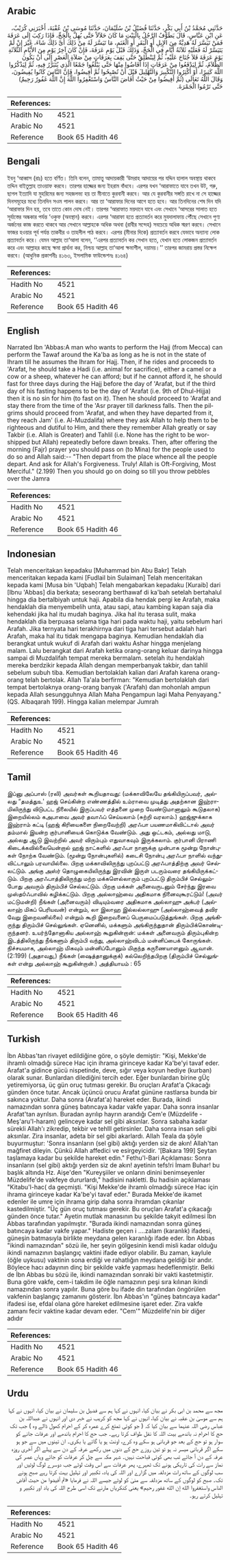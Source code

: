 ## Arabic


<div dir="rtl" lang="ar" style={{fontSize:'larger',backgroundColor:'#f8f9fa',padding:20}}>
حَدَّثَنِي مُحَمَّدُ بْنُ أَبِي بَكْرٍ، حَدَّثَنَا فُضَيْلُ بْنُ سُلَيْمَانَ، حَدَّثَنَا مُوسَى بْنُ عُقْبَةَ، أَخْبَرَنِي كُرَيْبٌ، عَنِ ابْنِ عَبَّاسٍ، قَالَ يَطَوَّفُ الرَّجُلُ بِالْبَيْتِ مَا كَانَ حَلاَلاً حَتَّى يُهِلَّ بِالْحَجِّ، فَإِذَا رَكِبَ إِلَى عَرَفَةَ فَمَنْ تَيَسَّرَ لَهُ هَدِيَّةٌ مِنَ الإِبِلِ أَوِ الْبَقَرِ أَوِ الْغَنَمِ، مَا تَيَسَّرَ لَهُ مِنْ ذَلِكَ أَىَّ ذَلِكَ شَاءَ، غَيْرَ إِنْ لَمْ يَتَيَسَّرْ لَهُ فَعَلَيْهِ ثَلاَثَةُ أَيَّامٍ فِي الْحَجِّ، وَذَلِكَ قَبْلَ يَوْمِ عَرَفَةَ، فَإِنْ كَانَ آخِرُ يَوْمٍ مِنَ الأَيَّامِ الثَّلاَثَةِ يَوْمَ عَرَفَةَ فَلاَ جُنَاحَ عَلَيْهِ، ثُمَّ لِيَنْطَلِقْ حَتَّى يَقِفَ بِعَرَفَاتٍ مِنْ صَلاَةِ الْعَصْرِ إِلَى أَنْ يَكُونَ الظَّلاَمُ، ثُمَّ لِيَدْفَعُوا مِنْ عَرَفَاتٍ إِذَا أَفَاضُوا مِنْهَا حَتَّى يَبْلُغُوا جَمْعًا الَّذِي يُتَبَرَّرُ فِيهِ، ثُمَّ لِيَذْكُرُوا اللَّهَ كَثِيرًا، أَوْ أَكْثِرُوا التَّكْبِيرَ وَالتَّهْلِيلَ قَبْلَ أَنْ تُصْبِحُوا ثُمَّ أَفِيضُوا، فَإِنَّ النَّاسَ كَانُوا يُفِيضُونَ، وَقَالَ اللَّهُ تَعَالَى ‏(‏ثُمَّ أَفِيضُوا مِنْ حَيْثُ أَفَاضَ النَّاسُ وَاسْتَغْفِرُوا اللَّهَ إِنَّ اللَّهَ غَفُورٌ رَحِيمٌ‏)‏ حَتَّى تَرْمُوا الْجَمْرَةَ‏.‏
</div>
<div style={{backgroundColor:'#f8f9fa',padding:20, marginBottom: 10}}><table> <thead> <tr> <th>References:</th> <th></th> </tr> </thead> <tbody><tr><td>Hadith No</td><td>4521</td></tr><tr><td>Arabic No</td><td>4521</td></tr><tr><td>Reference</td><td>Book 65 Hadith 46</td></tr></tbody></table></div>

## Bengali


<div dir="ltr" lang="bn" style={{fontSize:'larger',backgroundColor:'#f8f9fa',padding:20}}>
ইবনু ‘আব্বাস (রাঃ) হতে বর্ণিত। তিনি বলেন, তামাত্তু আদায়কারী ‘উমরাহ আদায়ের পর যদ্দিন হালাল অবস্থায় থাকবে তদ্দিন বাইতুল্লাহ তাওয়াফ করবে। তারপর হাজ্জের জন্য ইহরাম বাঁধবে। এরপর যখন ‘আরাফাতে যাবে তখন উট, গরু, ছাগল ইত্যাদি যা মুহরিমের জন্য সহজলভ্য হয় তা মীনাতে কুরবানী করবে। আর যে কুরবানীর সঙ্গতি রাখে না সে হাজ্জের দিনসমূহের মধ্যে তিনদিন সওম পালন করবে। আর তা ‘আরাফার দিনের আগে হতে হবে। আর তিনদিনের শেষ দিন যদি ‘আরাফার দিন হয়, তবে তাতে কোন দোষ নেই। তারপর ‘আরাফাত ময়দানে যাবে এবং সেখানে ‘আসরের সালাত হতে সূর্যাস্তের অন্ধকার পর্যন্ত ‘ওকুফ (অবস্থান) করবে। এরপর ‘আরাফা হতে প্রত্যাবর্তন করে মুযদালাফায় পৌঁছে সেখানে পুণ্য অর্জনের কাজ করতে থাকবে আর সেখানে আল্লাহকে অধিক অথবা (রাবীর সন্দেহ) সবচেয়ে অধিক স্মরণ করবে। সেখানে ফাজর হওয়ার পূর্ব পর্যন্ত তাকবীর ও তাহলীল পাঠ করবে। এরপর (মীনার দিকে) প্রত্যাবর্তন করবে যেভাবে অন্যান্য লোক প্রত্যাবর্তন করে। যেমন আল্লাহ তা‘আলা বলেন, ‘‘এরপর প্রত্যাবর্তন কর সেখান হতে, যেখান হতে লোকজন প্রত্যাবর্তন করে এবং আল্লাহর কাছে ক্ষমা প্রার্থনা কর, নিশ্চয় আল্লাহ তা‘আলা ক্ষমাশীল, দয়াময়।’’ তারপর জামরায় প্রস্তর নিক্ষেপ করবে। (আধুনিক প্রকাশনীঃ ৪১৬৩, ইসলামিক ফাউন্ডেশনঃ ৪১৬৪)
</div>
<div style={{backgroundColor:'#f8f9fa',padding:20, marginBottom: 10}}><table> <thead> <tr> <th>References:</th> <th></th> </tr> </thead> <tbody><tr><td>Hadith No</td><td>4521</td></tr><tr><td>Arabic No</td><td>4521</td></tr><tr><td>Reference</td><td>Book 65 Hadith 46</td></tr></tbody></table></div>

## English


<div dir="ltr" lang="en" style={{fontSize:'larger',backgroundColor:'#f8f9fa',padding:20}}>
Narrated Ibn 'Abbas:A man who wants to perform the Hajj (from Mecca) can perform the Tawaf around the Ka'ba as long as he is not in the state of Ihram till he assumes the Ihram for Hajj. Then, if he rides and proceeds to 'Arafat, he should take a Hadi (i.e. animal for sacrifice), either a camel or a cow or a sheep, whatever he can afford; but if he cannot afford it, he should fast for three days during the Hajj before the day of 'Arafat, but if the third day of his fasting happens to be the day of 'Arafat (i.e. 9th of Dhul-Hijja) then it is no sin for him (to fast on it). Then he should proceed to 'Arafat and stay there from the time of the 'Asr prayer till darkness falls. Then the pilgrims should proceed from 'Arafat, and when they have departed from it, they reach Jam' (i.e. Al-Muzdalifa) where they ask Allah to help them to be righteous and dutiful to Him, and there they remember Allah greatly or say Takbir (i.e. Allah is Greater) and Tahlil (i.e. None has the right to be worshipped but Allah) repeatedly before dawn breaks. Then, after offering the morning (Fajr) prayer you should pass on (to Mina) for the people used to do so and Allah said:-- "Then depart from the place whence all the people depart. And ask for Allah's Forgiveness. Truly! Allah is Oft-Forgiving, Most Merciful." (2.199) Then you should go on doing so till you throw pebbles over the Jamra
</div>
<div style={{backgroundColor:'#f8f9fa',padding:20, marginBottom: 10}}><table> <thead> <tr> <th>References:</th> <th></th> </tr> </thead> <tbody><tr><td>Hadith No</td><td>4521</td></tr><tr><td>Arabic No</td><td>4521</td></tr><tr><td>Reference</td><td>Book 65 Hadith 46</td></tr></tbody></table></div>

## Indonesian


<div dir="ltr" lang="id" style={{fontSize:'larger',backgroundColor:'#f8f9fa',padding:20}}>
Telah menceritakan kepadaku [Muhammad bin Abu Bakr] Telah menceritakan kepada kami [Fudlail bin Sulaiman] Telah menceritakan kepada kami [Musa bin 'Uqbah] Telah mengabarkan kepadaku [Kuraib] dari [Ibnu 'Abbas] dia berkata; seseorang berthawaf di ka'bah setelah bertahalul hingga dia bertalbiyah untuk haji. Apabila dia hendak pergi ke Arafah, maka hendaklah dia menyembelih unta, atau sapi, atau kambing kapan saja dia kehendaki jika hal itu mudah baginya. Jika hal itu terasa sulit, maka hendaklah dia berpuasa selama tiga hari pada waktu haji, yaitu sebelum hari Arafah. Jika ternyata hari terakhirnya dari tiga hari tersebut adalah hari Arafah, maka hal itu tidak mengapa baginya. Kemudian hendaklah dia berangkat untuk wukuf di Arafah dari waktu Ashar hingga menjelang malam. Lalu berangkat dari Arafah ketika orang-orang keluar darinya hingga sampai di Muzdalifah tempat mereka bermalam. setelah itu hendaklah mereka berdzikir kepada Allah dengan memperbanyak takbir, dan tahlil sebelum subuh tiba. Kemudian bertolaklah kalian dari Arafah karena orang-orang telah bertolak. Allah Ta'ala berfirman: "Kemudian bertolaklah dari tempat bertolaknya orang-orang banyak ('Arafah) dan mohonlah ampun kepada Allah sesungguhnya Allah Maha Pengampun lagi Maha Penyayang." (QS. Albaqarah 199). Hingga kalian melempar Jumrah
</div>
<div style={{backgroundColor:'#f8f9fa',padding:20, marginBottom: 10}}><table> <thead> <tr> <th>References:</th> <th></th> </tr> </thead> <tbody><tr><td>Hadith No</td><td>4521</td></tr><tr><td>Arabic No</td><td>4521</td></tr><tr><td>Reference</td><td>Book 65 Hadith 46</td></tr></tbody></table></div>

## Tamil


<div dir="ltr" lang="ta" style={{fontSize:'larger',backgroundColor:'#f8f9fa',padding:20}}>
இப்னு அப்பாஸ் (ரலி) அவர்கள் கூறியதாவது: (மக்காவிலேயே தங்கியிருப்பவர், அல்லது “தமத்துஉ' ஹஜ் செய்கின்ற எண்ணத்தில் உம்ராவை முடித்து அதற்கான இஹ்ராமிலிருந்து விடுபட்ட நிலையில் இருப்பவர் எத்தனை முறை வேண்டுமானாலும் கூடுதலாக) இறையில்லம் கஅபாவை அவர் தவாஃப் செய்யலாம் (சுற்றி வரலாம்.) ஹஜ்ஜுக்காக இஹ்ராம் கட்டி (ஹஜ் கிரியைகளை நிறைவேற்றி) அரஃபா பயணமாகிவிட்டால் அவர் தம்மால் இயன்ற குர்பானியைக் கொடுக்க வேண்டும். அது ஒட்டகம், அல்லது மாடு, அல்லது ஆடு இவற்றில் அவர் விரும்பும் எதுவாகவும் இருக்கலாம். குர்பானி பிராணி கிடைக்கவில்லையென்றால் ஹஜ் நாட்களில் அரஃபா நாளுக்கு முன்பாக மூன்று நோன்புகள் நோற்க வேண்டும். (மூன்று நோன்புகளில்) கடைசி நோன்பு அரஃபா நாளில் வந்துவிட்டாலும் பரவாயில்லை. பிறகு மக்காவிலிருந்து புறப்பட்டு அரஃபாத்திற்கு அவர் செல்லட்டும். அங்கு அஸ்ர் தொழுகையிலிருந்து இரவின் இருள் படரும்வரை தங்கியிருக்கட்டும். பிறகு அரஃபாத்திலிருந்து மற்ற மக்களெல்லாரும் புறப்பட்டு திரும்பிச் செல்லும்போது அவரும் திரும்பிச் செல்லட்டும். பிறகு மக்கள் அனைவருடனும் சேர்ந்து இரவை முஸ்தóஃபாவில் கழிக்கட்டும். பிறகு அல்லாஹ்வை அதிகமாக நினைவுகூரட்டும்! (அவர் மட்டுமன்றி) நீங்கள் (அனைவரும்) விடியும்வரை அதிகமாக அல்லாஹு அக்பர் (அல்லாஹ் மிகப் பெரியவன்) என்றும், லா இலாஹ இல்லல்லாஹு (அல்லாஹ்வைத் தவிர வேறு இறைவனில்லை) என்றும் கூறி இறைவனைப் பெருமைப்படுத்துங்கள். பிறகு அங்கிருந்து திரும்பிச் செல்லுங்கள். ஏனெனில், மக்களும் அங்கிருந்துதான் திரும்பிக்கொண்டிருந்தனர். உயர்ந்தோனாகிய அல்லாஹ் கூறுகின்றான்: மக்கள் அனைவரும் திரும்புகின்ற இடத்திலிருந்து நீங்களும் திரும்பி வந்து, அல்லாஹ்விடம் மன்னிப்பைக் கோருங்கள். நிச்சயமாக, அல்லாஹ் மிகவும் மன்னிப்போனும் மிகுந்த கருணையாளனும் ஆவான். (2:199) (அதாவது,) நீங்கள் (ஷைத்தானுக்குக்) கல்லெறிந்தபிறகு (திரும்பிச் செல்லுங்கள் என்று அல்லாஹ் கூறுகின்றான்.) அத்தியாயம் : 65
</div>
<div style={{backgroundColor:'#f8f9fa',padding:20, marginBottom: 10}}><table> <thead> <tr> <th>References:</th> <th></th> </tr> </thead> <tbody><tr><td>Hadith No</td><td>4521</td></tr><tr><td>Arabic No</td><td>4521</td></tr><tr><td>Reference</td><td>Book 65 Hadith 46</td></tr></tbody></table></div>

## Turkish


<div dir="ltr" lang="tr" style={{fontSize:'larger',backgroundColor:'#f8f9fa',padding:20}}>
İbn Abbas'tan rivayet edildiğine göre, o şöyle demiştir: "Kişi, Mekke'de ihramlı olmadığı sürece Hac için ihrama girinceye kadar Ka'be'yi tavaf eder. Arafat'a gidince gücü nispetinde, deve, sığır veya koyun hediye (kurban) olarak sunar. Bunlardan dilediğini tercih eder. Eğer bunlardan birine gÜç yetiremiyorsa, üç gün oruç tutması gerekir. Bu oruçları Arafat'a Çıkacağı günden önce tutar. Ancak üçüncü orucu Arafat gününe rastlarsa bunda bir sakınca yoktur. Daha sonra (Arafat'a) hareket eder. Burada, ikindi namazından sonra güneş batıncaya kadar vakfe yapar. Daha sonra insanlar Arafat'tan ayrılsın. Buradan ayrılıp hayrın arandığı Cem'e (Müzdelife - Meş'aru'l-haram) gelinceye kadar sel gibi aksınlar. Sonra sabaha kadar sürekli Allah'ı zikredip, tekbir ve tehlll getirsinler. Daha sonra insan seli gibi aksınlar. Zira insanlar, adeta bir sel gibi akarlardı. Allah Teala da şöyle buyurmuştur: 'Sonra insanların (sel gibi) aktığı yerden siz de akın! Allah'tan mağfiret dileyin. Çünkü Allah affedici ve esirgeyicidir. '[Bakara 199] Şeytan taşlamaya kadar bu şekilde hareket edin." Fethu'l-Bari Açıklaması: Sonra insanların (sel gibi) aktığı yerden siz de akın! ayetinin tefs!ri İmam Buhar! bu başlık altında Hz. Aişe'den "Kureyşiiler ve onların dinini benimseyenler Müzdelife'de vakfeye dururlardı," hadisini nakletti. Bu hadisin açıklaması "Kitabu'l-hac( da geçmişti. "Kişi Mekke'de ihramlı olmadığı sürece Hac için ihrama girinceye kadar Ka'be'yi tavaf eder." Burada Mekke'de ikamet edenler ile umre için ihrama girip daha sonra ihramdan çıkanlar kastedilmiştir. "Üç gün oruç tutması gerekir. Bu oruçları Arafat'a çıkacağı günden önce tutar." Ayetin mutlak manasının bu şekilde takyit edilmesi İbn Abbas tarafından yapılmıştır. "Burada ikindi namazından sonra güneş batıncaya kadar vakfe yapar." Hadiste geçen i ....zalam (karanlık) ifadesi, güneşin batmasıyla birlikte meydana gelen karanlığı ifade eder. İbn Abbas "ikindi namazından" sözü ile, her şeyin gölgesinin kendi misli kadar olduğu ikindi namazının başlangıç vaktini ifade ediyor olabilir. Bu zaman, kaylule (öğle uykusu) vaktinin sona erdiği ve rahatlığın meydana geldiği bir andır. Böylece hacı adayının dinç bir şekilde vakfe yapması hedeflenmiştir. Belki de İbn Abbas bu sözü ile, ikindi namazından sonraki bir vakti kastetmiştir. Buna göre vakfe, cem-i takdim ile öğle namazının peşi sıra kılınan ikindi namazından sonra yapılır. Buna göre bu ifade din tarafından öngörülen vakfenin başlangıç zamanını gösterir. İbn Abbas'ın "güneş batıncaya kadar" ifadesi ise, efdal olana göre hareket edilmesine işaret eder. Zira vakfe zamanı fecir vaktine kadar devam eder. "Cem'" Müzdelife'nin bir diğer adıdır
</div>
<div style={{backgroundColor:'#f8f9fa',padding:20, marginBottom: 10}}><table> <thead> <tr> <th>References:</th> <th></th> </tr> </thead> <tbody><tr><td>Hadith No</td><td>4521</td></tr><tr><td>Arabic No</td><td>4521</td></tr><tr><td>Reference</td><td>Book 65 Hadith 46</td></tr></tbody></table></div>

## Urdu


<div dir="rtl" lang="ur" style={{fontSize:'larger',backgroundColor:'#f8f9fa',padding:20}}>
مجھ سے محمد بن ابی بکر نے بیان کیا، انہوں نے کہا ہم سے فضیل بن سلیمان نے بیان کیا، انہوں نے کہا ہم سے موسیٰ بن عقبہ نے بیان کیا، انہوں نے کہا مجھ کو کریب نے خبر دی اور انہوں نے عبداللہ بن عباس رضی اللہ عنہما سے بیان کیا کہ ( جو کوئی تمتع کرے عمرہ کر کے احرام کھول ڈالے وہ ) جب تک حج کا احرام نہ باندھے بیت اللہ کا نفل طواف کرتا رہے۔ جب حج کا احرام باندھے اور عرفات جانے کو سوار ہو تو حج کے بعد جو قربانی ہو سکے وہ کرے، اونٹ ہو یا گائے یا بکری۔ ان تینوں میں سے جو ہو سکے اگر قربانی میسر نہ ہو تو تین روزے حج کے دنوں میں رکھے عرفہ کے دن سے پہلے اگر آخری روزہ عرفہ کے دن آ جائے تب بھی کوئی قباحت نہیں۔ شہر مکہ سے چل کر عرفات کو جائے وہاں عصر کی نماز سے رات کی تاریکی ہونے تک ٹھہرے، پھر عرفات سے اس وقت لوٹے جب دوسرے لوگ لوٹیں اور سب لوگوں کے ساتھ رات مزدلفہ میں گزارے اور اللہ کی یاد، تکبیر اور تہلیل بہت کرتا رہے صبح ہونے تک۔ صبح کو لوگوں کے ساتھ مزدلفہ سے منیٰ کو لوٹے جیسے اللہ نے فرمایا «ثم أفيضوا من حيث أفاض الناس واستغفروا الله إن الله غفور رحيم‏» یعنی کنکریاں مارنے تک اسی طرح اللہ کی یاد اور تکبیر و تہلیل کرتے رہو۔
</div>
<div style={{backgroundColor:'#f8f9fa',padding:20, marginBottom: 10}}><table> <thead> <tr> <th>References:</th> <th></th> </tr> </thead> <tbody><tr><td>Hadith No</td><td>4521</td></tr><tr><td>Arabic No</td><td>4521</td></tr><tr><td>Reference</td><td>Book 65 Hadith 46</td></tr></tbody></table></div>
